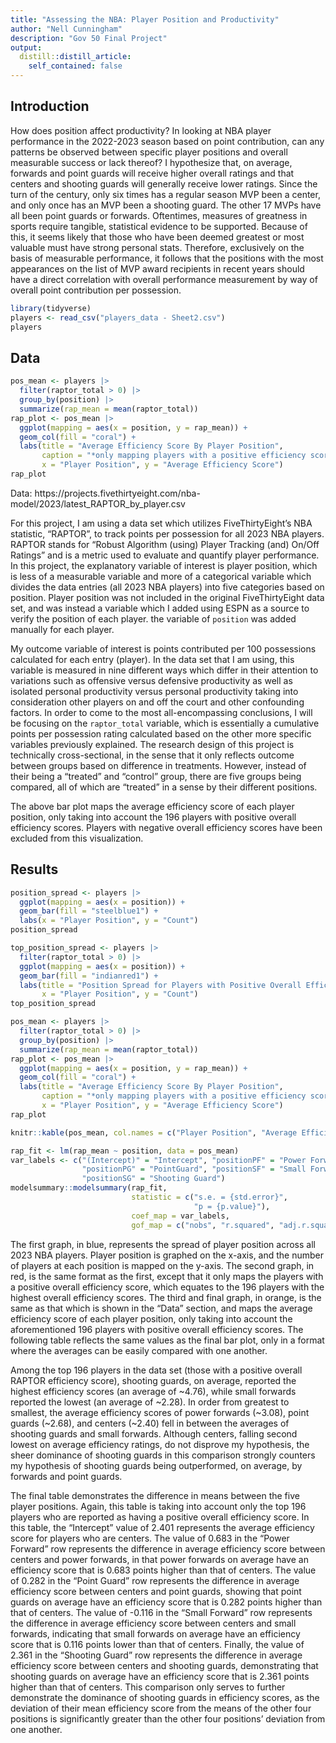 ```yaml
---
title: "Assessing the NBA: Player Position and Productivity"
author: "Nell Cunningham"
description: "Gov 50 Final Project"
output:
  distill::distill_article:
    self_contained: false
---
```




## Introduction

How does position affect productivity? In looking at NBA player performance in the 2022-2023 season based on point contribution, can any patterns be observed between specific player positions and overall measurable success or lack thereof? I hypothesize that, on average, forwards and point guards will receive higher overall ratings and that centers and shooting guards will generally receive lower ratings. Since the turn of the century, only six times has a regular season MVP been a center, and only once has an MVP been a shooting guard. The other 17 MVPs have all been point guards or forwards. Oftentimes, measures of greatness in sports require tangible, statistical evidence to be supported. Because of this, it seems likely that those who have been deemed greatest or most valuable must have strong personal stats. Therefore, exclusively on the basis of measurable performance, it follows that the positions with the most appearances on the list of MVP award recipients in recent years should have a direct correlation with overall performance measurement by way of overall point contribution per possession.

```r
library(tidyverse)
players <- read_csv("players_data - Sheet2.csv")
players
```
## Data

```r
pos_mean <- players |>
  filter(raptor_total > 0) |>
  group_by(position) |>
  summarize(rap_mean = mean(raptor_total))
rap_plot <- pos_mean |>
  ggplot(mapping = aes(x = position, y = rap_mean)) +
  geom_col(fill = "coral") +
  labs(title = "Average Efficiency Score By Player Position", 
       caption = "*only mapping players with a positive efficiency score", 
       x = "Player Position", y = "Average Efficiency Score")
rap_plot
```
Data: https://projects.fivethirtyeight.com/nba-model/2023/latest_RAPTOR_by_player.csv  

For this project, I am using a data set which utilizes FiveThirtyEight's NBA statistic, "RAPTOR", to track points per possession for all 2023 NBA players. RAPTOR stands for "Robust Algorithm (using) Player Tracking (and) On/Off Ratings" and is a metric used to evaluate and quantify player performance. In this project, the explanatory variable of interest is player position, which is less of a measurable variable and more of a categorical variable which divides the data entries (all 2023 NBA players) into five categories based on position. Player position was not included in the original FiveThirtyEight data set, and was instead a variable which I added using ESPN as a source to verify the position of each player. the variable of `position` was added manually for each player. 

My outcome variable of interest is points contributed per 100 possessions calculated for each entry (player). In the data set that I am using, this variable is measured in nine different ways which differ in their attention to variations such as offensive versus defensive productivity as well as isolated personal productivity versus personal productivity taking into consideration other players on and off the court and other confounding factors. In order to come to the most all-encompassing conclusions, I will be focusing on the `raptor_total` variable, which is essentially a cumulative points per possession rating calculated based on the other more specific variables previously explained. The research design of this project is technically cross-sectional, in the sense that it only reflects outcome between groups based on difference in treatments. However, instead of their being a "treated" and "control" group, there are five groups being compared, all of which are "treated" in a sense by their different positions. 

The above bar plot maps the average efficiency score of each player position, only taking into account the 196 players with positive overall efficiency scores. Players with negative overall efficiency scores have been excluded from this visualization. 

## Results 

```r
position_spread <- players |>
  ggplot(mapping = aes(x = position)) +
  geom_bar(fill = "steelblue1") +
  labs(x = "Player Position", y = "Count")
position_spread
```
```r
top_position_spread <- players |>
  filter(raptor_total > 0) |>
  ggplot(mapping = aes(x = position)) +
  geom_bar(fill = "indianred1") +
  labs(title = "Position Spread for Players with Positive Overall Efficiency Scores", 
       x = "Player Position", y = "Count")
top_position_spread
```
```r
pos_mean <- players |>
  filter(raptor_total > 0) |>
  group_by(position) |>
  summarize(rap_mean = mean(raptor_total))
rap_plot <- pos_mean |>
  ggplot(mapping = aes(x = position, y = rap_mean)) +
  geom_col(fill = "coral") +
  labs(title = "Average Efficiency Score By Player Position", 
       caption = "*only mapping players with a positive efficiency score", 
       x = "Player Position", y = "Average Efficiency Score")
rap_plot
```
```r
knitr::kable(pos_mean, col.names = c("Player Position", "Average Efficiency Score"))
```
```r
rap_fit <- lm(rap_mean ~ position, data = pos_mean)
var_labels <- c("(Intercept)" = "Intercept", "positionPF" = "Power Forward",
                "positionPG" = "PointGuard", "positionSF" = "Small Forward", 
                "positionSG" = "Shooting Guard")
modelsummary::modelsummary(rap_fit,
                           statistic = c("s.e. = {std.error}",
                                         "p = {p.value}"),
                           coef_map = var_labels,
                           gof_map = c("nobs", "r.squared", "adj.r.squared"))
```
The first graph, in blue, represents the spread of player position across all 2023 NBA players. Player position is graphed on the x-axis, and the number of players at each position is mapped on the y-axis. The second graph, in red, is the same format as the first, except that it only maps the players with a positive overall efficiency score, which equates to the 196 players with the highest overall efficiency scores. The third and final graph, in orange, is the same as that which is shown in the "Data" section, and maps the average efficiency score of each player position, only taking into account the aforementioned 196 players with positive overall efficiency scores. The following table reflects the same values as the final bar plot, only in a format where the averages can be easily compared with one another. 

Among the top 196 players in the data set (those with a positive overall RAPTOR efficiency score), shooting guards, on average, reported the highest efficiency scores (an average of ~4.76), while small forwards reported the lowest (an average of ~2.28). In order from greatest to smallest, the average efficiency scores of power forwards (~3.08), point guards (~2.68), and centers (~2.40) fell in between the averages of shooting guards and small forwards. Although centers, falling second lowest on average efficiency ratings, do not disprove my hypothesis, the sheer dominance of shooting guards in this comparison strongly counters my hypothesis of shooting guards being outperformed, on average, by forwards and point guards. 

The final table demonstrates the difference in means between the five player positions. Again, this table is taking into account only the top 196 players who are reported as having a positive overall efficiency score. In this table, the "Intercept" value of 2.401 represents the average efficiency score for players who are centers. The value of 0.683 in the "Power Forward" row represents the difference in average efficiency score between centers and power forwards, in that power forwards on average have an efficiency score that is 0.683 points higher than that of centers. The value of 0.282 in the "Point Guard" row represents the difference in average efficiency score between centers and point guards, showing that point guards on average have an efficiency score that is 0.282 points higher than that of centers. The value of -0.116 in the "Small Forward" row represents the difference in average efficiency score between centers and small forwards, indicating that small forwards on average have an efficiency score that is 0.116 points lower than that of centers. Finally, the value of 2.361 in the "Shooting Guard" row represents the difference in average efficiency score between centers and shooting guards, demonstrating that shooting guards on average have an efficiency score that is 2.361 points higher than that of centers. This comparison only serves to further demonstrate the dominance of shooting guards in efficiency scores, as the deviation of their mean efficiency score from the means of the other four positions is significantly greater than the other four positions' deviation from one another. 










